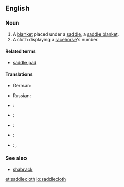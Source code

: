 ==English==
{{wikipedia|saddle cloth}}

===Noun===
{{en-noun}}

# A [[blanket]] placed under a [[saddle]], a [[saddle blanket]].
# A cloth displaying a [[racehorse]]'s number.

====Related terms====
* [[saddle pad]]

====Translations====
{{trans-top|A blanket placed under a saddle}}
* German: {{t-|de|Satteldecke|f}}
{{trans-mid}}
* Russian: {{t+|ru|чепрак|m|sc=Cyrl|tr=čeprák|alt=чепра́к}}
{{trans-bottom}}

{{trans-top|A cloth displaying a racehorse's number}}
{{trans-mid}}
{{trans-bottom}}

{{checktrans-top}}
* {{ttbc|nl}}: {{t-|nl|sjabrak}}
* {{ttbc|eo}}: {{t-|eo|ĉabrako}}
* {{ttbc|fr}}: {{t+|fr|chabraque|f}}
{{trans-mid}}
* {{ttbc|es}}: {{t+|es|caparazón|m}}
* {{ttbc|pt}}: {{t+|pt|xairel|m}}, {{t-|pt|teliz}}
{{trans-bottom}}

===See also===
* [[shabrack]]

[[et:saddlecloth]]
[[io:saddlecloth]]